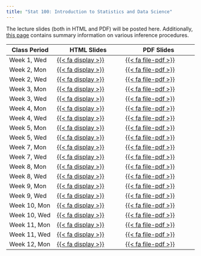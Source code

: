 ```yaml
---
title: "Stat 100: Introduction to Statistics and Data Science"
---
```


The lecture slides (both in HTML and PDF) will be posted here.  Additionally, [this page](https://mcconvil.github.io/stat100f23/inference_summary.html) contains summary information on various inference procedures.

::: column-screen-inset-right
| Class Period | HTML Slides                                                                      | PDF Slides                                                                            |
|------------------|--------------------------|----------------------------|
| Week 1, Wed  | [{{< fa display >}}](https://mcconvil.github.io/stat100f23/stat100_wk01wed.html) | [{{< fa file-pdf >}}](https://mcconvil.github.io/stat100f23/pdfs/stat100_wk01wed.pdf) |
| Week 2, Mon  | [{{< fa display >}}](https://mcconvil.github.io/stat100f23/stat100_wk02mon.html) | [{{< fa file-pdf >}}](https://mcconvil.github.io/stat100f23/pdfs/stat100_wk02mon.pdf) |
| Week 2, Wed  | [{{< fa display >}}](https://mcconvil.github.io/stat100f23/stat100_wk02wed.html) | [{{< fa file-pdf >}}](https://mcconvil.github.io/stat100f23/pdfs/stat100_wk02wed.pdf) |
| Week 3, Mon  | [{{< fa display >}}](https://mcconvil.github.io/stat100f23/stat100_wk03mon.html) | [{{< fa file-pdf >}}](https://mcconvil.github.io/stat100f23/pdfs/stat100_wk03mon.pdf) |
| Week 3, Wed  | [{{< fa display >}}](https://mcconvil.github.io/stat100f23/stat100_wk03wed.html) | [{{< fa file-pdf >}}](https://mcconvil.github.io/stat100f23/pdfs/stat100_wk03wed.pdf) |
| Week 4, Mon  | [{{< fa display >}}](https://mcconvil.github.io/stat100f23/stat100_wk04mon.html) | [{{< fa file-pdf >}}](https://mcconvil.github.io/stat100f23/pdfs/stat100_wk04mon.pdf) |
| Week 4, Wed  | [{{< fa display >}}](https://mcconvil.github.io/stat100f23/stat100_wk04wed.html) | [{{< fa file-pdf >}}](https://mcconvil.github.io/stat100f23/pdfs/stat100_wk04wed.pdf) |
| Week 5, Mon  | [{{< fa display >}}](https://mcconvil.github.io/stat100f23/stat100_wk05mon.html) | [{{< fa file-pdf >}}](https://mcconvil.github.io/stat100f23/pdfs/stat100_wk05mon.pdf) |
| Week 5, Wed  | [{{< fa display >}}](https://mcconvil.github.io/stat100f23/stat100_wk05wed.html) | [{{< fa file-pdf >}}](https://mcconvil.github.io/stat100f23/pdfs/stat100_wk05wed.pdf) |
| Week 7, Mon  | [{{< fa display >}}](https://mcconvil.github.io/stat100f23/stat100_wk07mon.html) | [{{< fa file-pdf >}}](https://mcconvil.github.io/stat100f23/pdfs/stat100_wk07mon.pdf) |
| Week 7, Wed  | [{{< fa display >}}](https://mcconvil.github.io/stat100f23/stat100_wk07wed.html) | [{{< fa file-pdf >}}](https://mcconvil.github.io/stat100f23/pdfs/stat100_wk07wed.pdf) |
| Week 8, Mon  | [{{< fa display >}}](https://mcconvil.github.io/stat100f23/stat100_wk08mon.html) | [{{< fa file-pdf >}}](https://mcconvil.github.io/stat100f23/pdfs/stat100_wk08mon.pdf) |
| Week 8, Wed  | [{{< fa display >}}](https://mcconvil.github.io/stat100f23/stat100_wk08wed.html) | [{{< fa file-pdf >}}](https://mcconvil.github.io/stat100f23/pdfs/stat100_wk08wed.pdf) |
| Week 9, Mon  | [{{< fa display >}}](https://mcconvil.github.io/stat100f23/stat100_wk09mon.html) | [{{< fa file-pdf >}}](https://mcconvil.github.io/stat100f23/pdfs/stat100_wk09mon.pdf) |
| Week 9, Wed  | [{{< fa display >}}](https://mcconvil.github.io/stat100f23/stat100_wk09wed.html) | [{{< fa file-pdf >}}](https://mcconvil.github.io/stat100f23/pdfs/stat100_wk09wed.pdf) |
| Week 10, Mon | [{{< fa display >}}](https://mcconvil.github.io/stat100f23/stat100_wk10mon.html) | [{{< fa file-pdf >}}](https://mcconvil.github.io/stat100f23/pdfs/stat100_wk10mon.pdf) |
| Week 10, Wed | [{{< fa display >}}](https://mcconvil.github.io/stat100f23/stat100_wk10wed.html) | [{{< fa file-pdf >}}](https://mcconvil.github.io/stat100f23/pdfs/stat100_wk10wed.pdf) |
| Week 11, Mon | [{{< fa display >}}](https://mcconvil.github.io/stat100f23/stat100_wk11mon.html) | [{{< fa file-pdf >}}](https://mcconvil.github.io/stat100f23/pdfs/stat100_wk11mon.pdf) |
| Week 11, Wed | [{{< fa display >}}](https://mcconvil.github.io/stat100f23/stat100_wk11wed.html) | [{{< fa file-pdf >}}](https://mcconvil.github.io/stat100f23/pdfs/stat100_wk11wed.pdf) |
| Week 12, Mon | [{{< fa display >}}](https://mcconvil.github.io/stat100f23/stat100_wk12mon.html) | [{{< fa file-pdf >}}](https://mcconvil.github.io/stat100f23/pdfs/stat100_wk12mon.pdf) |
:::
